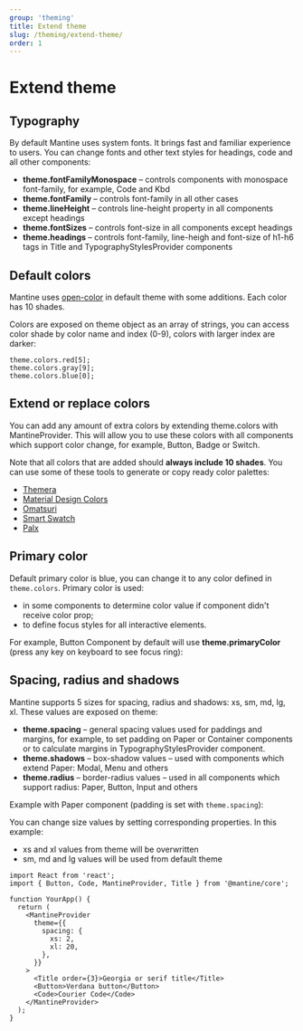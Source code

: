 ```yaml
---
group: 'theming'
title: Extend theme
slug: /theming/extend-theme/
order: 1
---
```



# Extend theme

## Typography

By default Mantine uses system fonts. It brings fast and familiar experience to users.
You can change fonts and other text styles for headings, code and all other components:

- **theme.fontFamilyMonospace** – controls components with monospace font-family, for example, <GatsbyLink to="/core/code/">Code</GatsbyLink> and <GatsbyLink to="/core/kbd/">Kbd</GatsbyLink>
- **theme.fontFamily** – controls font-family in all other cases
- **theme.lineHeight** – controls line-height property in all components except headings
- **theme.fontSizes** – controls font-size in all components except headings
- **theme.headings** – controls font-family, line-heigh and font-size of h1-h6 tags in <GatsbyLink to="/core/title/">Title</GatsbyLink> and <GatsbyLink to="/core/typography-styles-provider/">TypographyStylesProvider</GatsbyLink> components

<ThemeFontsExtendDemo />

## Default colors

Mantine uses [open-color](https://yeun.github.io/open-color/) in default theme with some additions.
Each color has 10 shades.

Colors are exposed on theme object as an array of strings,
you can access color shade by color name and index (0-9), colors with larger index are darker:

```tsx
theme.colors.red[5];
theme.colors.gray[9];
theme.colors.blue[0];
```

<ThemeColors />

## Extend or replace colors

You can add any amount of extra colors by extending theme.colors with MantineProvider.
This will allow you to use these colors with all components which support color change,
for example, <GatsbyLink to="/core/button/">Button</GatsbyLink>, <GatsbyLink to="/core/badge/">Badge</GatsbyLink> or <GatsbyLink to="/core/switch/">Switch</GatsbyLink>.

Note that all colors that are added should **always include 10 shades**.
You can use some of these tools to generate or copy ready color palettes:

- [Themera](https://themera.vercel.app/)
- [Material Design Colors](https://www.materialui.co/colors)
- [Omatsuri](https://omatsuri.app/color-shades-generator)
- [Smart Swatch](https://smart-swatch.netlify.app/)
- [Palx](https://palx.jxnblk.com/)

<ThemeColorExtendDemo />

## Primary color

Default primary color is blue, you can change it to any color defined in `theme.colors`.
Primary color is used:

- in some components to determine color value if component didn't receive color prop;
- to define focus styles for all interactive elements.

For example, <GatsbyLink to="/core/button/">Button</GatsbyLink> Component
by default will use **theme.primaryColor** (press any key on keyboard to see focus ring):

<PrimaryColorDemo />

## Spacing, radius and shadows

Mantine supports 5 sizes for spacing, radius and shadows: xs, sm, md, lg, xl.
These values are exposed on theme:

- **theme.spacing** – general spacing values used for paddings and margins, for example, to set padding on <GatsbyLink to="/core/paper/">Paper</GatsbyLink> or <GatsbyLink to="/core/container/">Container</GatsbyLink> components or to calculate margins in <GatsbyLink to="/core/typography-styles-provider/">TypographyStylesProvider</GatsbyLink> component.
- **theme.shadows** – box-shadow values – used with components which extend <GatsbyLink to="/core/paper/">Paper</GatsbyLink>: <GatsbyLink to="/core/modal/">Modal</GatsbyLink>, <GatsbyLink to="/core/menu/">Menu</GatsbyLink> and others
- **theme.radius** – border-radius values – used in all components which support radius: <GatsbyLink to="/core/paper/">Paper</GatsbyLink>, <GatsbyLink to="/core/button/">Button</GatsbyLink>, <GatsbyLink to="/core/input/">Input</GatsbyLink> and others

Example with <GatsbyLink to="/core/paper/">Paper</GatsbyLink> component (padding is set with `theme.spacing`):

<Demo data={PaperDemos.configurator} />

You can change size values by setting corresponding properties.
In this example:

- xs and xl values from theme will be overwritten
- sm, md and lg values will be used from default theme

```tsx
import React from 'react';
import { Button, Code, MantineProvider, Title } from '@mantine/core';

function YourApp() {
  return (
    <MantineProvider
      theme={{
        spacing: {
          xs: 2,
          xl: 20,
        },
      }}
    >
      <Title order={3}>Georgia or serif title</Title>
      <Button>Verdana button</Button>
      <Code>Courier Code</Code>
    </MantineProvider>
  );
}
```
